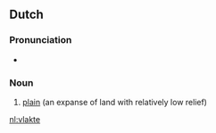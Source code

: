 ==Dutch==

===Pronunciation===
* {{IPA|/vlɑktə/|lang=nl}}

===Noun===
{{infl|nl|noun}}

# [[plain]] (an expanse of land with relatively low relief)

{{tbot entry|Dutch|plain|2008|January|nl}}

[[nl:vlakte]]